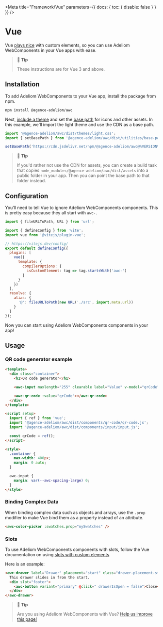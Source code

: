 
<Meta title="Framework/Vue" parameters={{ docs: { toc: { disable: false } } }} />

# Vue

Vue [plays nice](https://custom-elements-everywhere.com/#vue) with custom elements, so you can use Adeliom WebComponents in your Vue apps with ease.

> 📘 **Tip**
>
> These instructions are for Vue 3 and above.

## Installation

To add Adeliom WebComponents to your Vue app, install the package from npm.

```bash
npm install @agence-adeliom/awc
```

Next, [include a theme](/getting-started/themes) and set the [base path](/getting-started/installation#setting-the-base-path) for icons and other assets. In this example, we'll import the light theme and use the CDN as a base path.

```jsx
import '@agence-adeliom/awc/dist/themes/light.css';
import { setBasePath } from '@agence-adeliom/awc/dist/utilities/base-path';

setBasePath('https://cdn.jsdelivr.net/npm/@agence-adeliom/awc@%VERSION%/%CDNDIR%/');
```

> 📘 **Tip**
>
> If you'd rather not use the CDN for assets, you can create a build task that copies `node_modules/@agence-adeliom/awc/dist/assets` into a public folder in your app. Then you can point the base path to that folder instead.

## Configuration

You'll need to tell Vue to ignore Adeliom WebComponents components. This is pretty easy because they all start with `awc-`.

```js
import { fileURLToPath, URL } from 'url';

import { defineConfig } from 'vite';
import vue from '@vitejs/plugin-vue';

// https://vitejs.dev/config/
export default defineConfig({
  plugins: [
    vue({
      template: {
        compilerOptions: {
          isCustomElement: tag => tag.startsWith('awc-')
        }
      }
    })
  ],
  resolve: {
    alias: {
      '@': fileURLToPath(new URL('./src', import.meta.url))
    }
  }
});
```

Now you can start using Adeliom WebComponents components in your app!

## Usage

### QR code generator example

```html
<template>
  <div class="container">
    <h1>QR code generator</h1>

    <awc-input maxlength="255" clearable label="Value" v-model="qrCode"></awc-input>

    <awc-qr-code :value="qrCode"></awc-qr-code>
  </div>
</template>

<script setup>
  import { ref } from 'vue';
  import '@agence-adeliom/awc/dist/components/qr-code/qr-code.js';
  import '@agence-adeliom/awc/dist/components/input/input.js';

  const qrCode = ref();
</script>

<style>
  .container {
    max-width: 400px;
    margin: 0 auto;
  }

  awc-input {
    margin: var(--awc-spacing-large) 0;
  }
</style>
```

### Binding Complex Data

When binding complex data such as objects and arrays, use the `.prop` modifier to make Vue bind them as a property instead of an attribute.

```html
<awc-color-picker :swatches.prop="mySwatches" />
```

### Slots

To use Adeliom WebComponents components with slots, follow the Vue documentation on using [slots with custom elements](https://vuejs.org/guide/extras/web-components.html#building-custom-elements-with-vue).

Here is an example:

```html
<awc-drawer label="Drawer" placement="start" class="drawer-placement-start" :open="drawerIsOpen">
  This drawer slides in from the start.
  <div slot="footer">
    <awc-button variant="primary" @click=" drawerIsOpen = false">Close</awc-button>
  </div>
</awc-drawer>
```

> 📘 **Tip**
>
> Are you using Adeliom WebComponents with Vue? [Help us improve this page!](https://github.com/agence-adeliom/awc/blob/main/docs/frameworks/vue.md)
